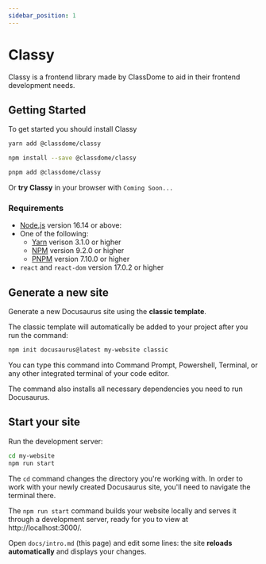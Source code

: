 ```yaml
---
sidebar_position: 1
---
```



# Classy

Classy is a frontend library made by ClassDome to aid in their frontend development needs.

## Getting Started

To get started you should install Classy

<Tabs>
<TabItem value="yarn" label="Yarn">

```bash
yarn add @classdome/classy
```

</TabItem>
<TabItem value="npm" label="NPM">

```bash
npm install --save @classdome/classy
```

</TabItem>
<TabItem value="pnmp" label="PNPM">

```bash
pnpm add @classdome/classy
```

</TabItem>
</Tabs>

Or **try Classy** in your browser with `Coming Soon...`

### Requirements

- [Node.js](https://nodejs.org/en/download/) version 16.14 or above:
- One of the following:
  - [Yarn](https://yarnpkg.com/) verison 3.1.0 or higher
  - [NPM](https://npmjs.com/) version 9.2.0 or higher
  - [PNPM](https://pnpm.io/) version 7.10.0 or higher
- `react` and `react-dom` version 17.0.2 or higher

## Generate a new site

Generate a new Docusaurus site using the **classic template**.

The classic template will automatically be added to your project after you run the command:

```bash
npm init docusaurus@latest my-website classic
```

You can type this command into Command Prompt, Powershell, Terminal, or any other integrated terminal of your code editor.

The command also installs all necessary dependencies you need to run Docusaurus.

## Start your site

Run the development server:

```bash
cd my-website
npm run start
```

The `cd` command changes the directory you're working with. In order to work with your newly created Docusaurus site, you'll need to navigate the terminal there.

The `npm run start` command builds your website locally and serves it through a development server, ready for you to view at http://localhost:3000/.

Open `docs/intro.md` (this page) and edit some lines: the site **reloads automatically** and displays your changes.
